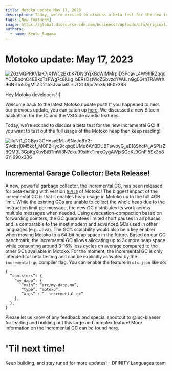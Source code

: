```yaml
---
title: Motoko update May 17, 2023
description: Today, we’re excited to discuss a beta test for the new incremental GC! If you want to test out the full usage of the Motoko heap then keep reading!
tags: [New features]
image: https://global.discourse-cdn.com/business4/uploads/dfn/original/2X/d/d118475179adf31ed419566b5052467b00b8bb0a.jpeg
authors:
  - name: Kento Sugama
---
```


# Motoko update: May 17, 2023

![Z0zMQPRKVIaK7jX1WCzBxbK7DNGYjXBoWlMMrpIDSPqavL4W9hlRZqqqYCOEbdnC4EBkqTzFWg7c8iUig_bERsDstWcZSbvzdYWJLnGg0GrhTRAWrX96N-tm5DgMsZD21bEJvxuakLrszCG3Rpr7mXk|690x388](https://global.discourse-cdn.com/business4/uploads/dfn/original/2X/d/d118475179adf31ed419566b5052467b00b8bb0a.jpeg)

Hey Motoko developers! :wave:

Welcome back to the latest Motoko update post!
If you happened to miss our previous update, you can catch up [here](https://forum.dfinity.org/t/bitcoin-x-ic-hackathon-and-candid-formatting-syntax-highlighting-motoko-update-part-11/19485). We discussed a new Bitcoin hackathon for the IC and the VSCode candid features.

Today, we’re excited to discuss a beta test for the new incremental GC! If you want to test out the full usage of the Motoko heap then keep reading!

![IluNt1_OGByxGCHdsyEM-a9NnJq8Y3-SVdbsj0M5kof_MOF2Hyc9cqsg8UMd6AYBDUBFswbyG_eE18Shcf4_ASPIsZ8QM9L3GpKgXtwBtBTmW3N7cku99sihkTinrxCygAWjxSGpK_9CnFI5Sx3o86Y|690x306](https://global.discourse-cdn.com/business4/uploads/dfn/original/2X/f/fdf17ef114032b61d14fc6aa8e79509f5f64d6c9.png)
## Incremental Garage Collector: Beta Release!
A new, powerful garbage collector, the incremental GC, has been released for beta-testing with version [`0.9.0`](https://github.com/dfinity/motoko/releases/tag/0.9.0) of Motoko!
The biggest impact of the incremental GC is that it enables heap usage in Motoko up to the full 4GB limit. While the existing GCs are unable to collect the whole heap due to the instruction limit per message, the new GC distributes its work across multiple messages when needed. Using evacuation-compaction based on forwarding pointers, the GC guarantees limited short pauses in all phases and is comparable to the most modern and advanced GCs used in other languages (e.g. Java). The GC’s scalability would also be a key enabler when moving Motoko to a 64-bit heap space in the future.
Based on our GC benchmark, the incremental GC allows allocating up to 3x more heap space while consuming around 3-16% less cycles on average compared to the other GCs available in Motoko.
For the moment, the incremental GC is only intended for beta testing and can be explicitly activated by the `—incremental-gc` compiler flag. You can enable the feature in `dfx.json` like so:
```
{
  “canisters”: {
    “my_dapp”: {
       “main”: “src/my-dapp.mo”,
       “type”: “motoko”,
       “args” : “--incremental-gc”
    },
  },
}
```
Please let us know of any feedback and special shoutout to @luc-blaeser for leading and building out this large and complex feature!
More information on the incremental GC can be found [here](https://github.com/dfinity/motoko/pull/3837).

# 'Til next time!
Keep building, and stay tuned for more updates!
– DFINITY Languages team
